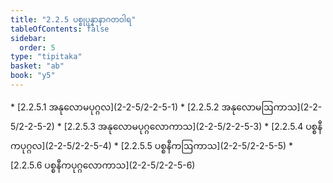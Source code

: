 ```yaml
---
title: "2.2.5 ပစ္စုပ္ပန္နာနာဂတဝါရ"
tableOfContents: false
sidebar:
  order: 5
type: "tipitaka"
basket: "ab"
book: "y5"
---
```



<DynamicBreadcrumb />



<TableOfContents book="y5" section="2.2.5">
* [2.2.5.1 အနုလောမပုဂ္ဂလ](2-2-5/2-2-5-1)
* [2.2.5.2 အနုလောမဩကာသ](2-2-5/2-2-5-2)
* [2.2.5.3 အနုလောမပုဂ္ဂလောကာသ](2-2-5/2-2-5-3)
* [2.2.5.4 ပစ္စနီကပုဂ္ဂလ](2-2-5/2-2-5-4)
* [2.2.5.5 ပစ္စနီကဩကာသ](2-2-5/2-2-5-5)
* [2.2.5.6 ပစ္စနီကပုဂ္ဂလောကာသ](2-2-5/2-2-5-6)
</TableOfContents>